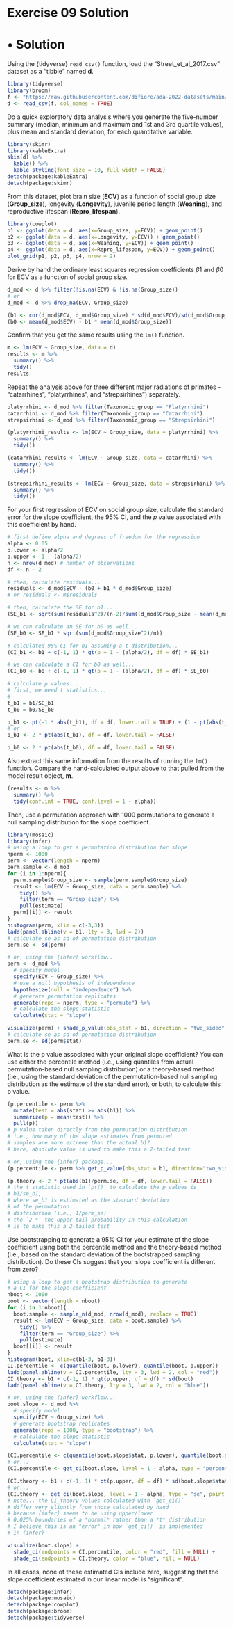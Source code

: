 # Exercise 09 Solution {.unnumbered}

# • Solution {.unnumbered}

Using the {tidyverse} `read_csv()` function, load the "Street_et_al_2017.csv" dataset as a "tibble" named **d**.

```r
library(tidyverse)
library(broom)
f <- "https://raw.githubusercontent.com/difiore/ada-2022-datasets/main/Street_et_al_2017.csv"
d <- read_csv(f, col_names = TRUE)
```

Do a quick exploratory data analysis where you generate the five-number summary (median, minimum and maximum and 1st and 3rd quartile values), plus mean and standard deviation, for each quantitative variable.

```r
library(skimr)
library(kableExtra)
skim(d) %>%
  kable() %>%
  kable_styling(font_size = 10, full_width = FALSE)
detach(package:kableExtra)
detach(package:skimr)
```

From this dataset, plot brain size (**ECV**) as a function of social group size (**Group_size**), longevity (**Longevity**), juvenile period length (**Weaning**), and reproductive lifespan (**Repro_lifespan**).

```r
library(cowplot)
p1 <- ggplot(data = d, aes(x=Group_size, y=ECV)) + geom_point()
p2 <- ggplot(data = d, aes(x=Longevity, y=ECV)) + geom_point()
p3 <- ggplot(data = d, aes(x=Weaning, y=ECV)) + geom_point()
p4 <- ggplot(data = d, aes(x=Repro_lifespan, y=ECV)) + geom_point()
plot_grid(p1, p2, p3, p4, nrow = 2)
```

Derive by hand the ordinary least squares regression coefficients $\beta1$ and $\beta0$ for ECV as a function of social group size.

```r
d_mod <- d %>% filter(!is.na(ECV) & !is.na(Group_size))
# or
d_mod <- d %>% drop_na(ECV, Group_size)

(b1 <- cor(d_mod$ECV, d_mod$Group_size) * sd(d_mod$ECV)/sd(d_mod$Group_size))
(b0 <- mean(d_mod$ECV) - b1 * mean(d_mod$Group_size))
```

Confirm that you get the same results using the `lm()` function.

```r
m <- lm(ECV ~ Group_size, data = d)
results <- m %>%
  summary() %>%
  tidy()
results
```

Repeat the analysis above for three different major radiations of primates - "catarrhines", "platyrrhines", and "strepsirhines") separately.

```r
platyrrhini <- d_mod %>% filter(Taxonomic_group == "Platyrrhini")
catarrhini <- d_mod %>% filter(Taxonomic_group == "Catarrhini")
strepsirhini <- d_mod %>% filter(Taxonomic_group == "Strepsirhini")

(platyrrhini_results <- lm(ECV ~ Group_size, data = platyrrhini) %>%
  summary() %>%
  tidy())

(catarrhini_results <- lm(ECV ~ Group_size, data = catarrhini) %>%
  summary() %>%
  tidy())

(strepsirhini_results <- lm(ECV ~ Group_size, data = strepsirhini) %>%
  summary() %>%
  tidy())
```

For your first regression of ECV on social group size, calculate the standard error for the slope coefficient, the 95% CI, and the *p* value associated with this coefficient by hand.

```r
# first define alpha and degrees of freedom for the regression
alpha <- 0.05
p.lower <- alpha/2
p.upper <- 1 - (alpha/2)
n <- nrow(d_mod) # number of observations
df <- n - 2

# then, calculate residuals...
residuals <- d_mod$ECV - (b0 + b1 * d_mod$Group_size)
# or residuals <- m$residuals

# then, calculate the SE for b1...
(SE_b1 <- sqrt(sum(residuals^2)/(n-2)/sum((d_mod$Group_size - mean(d_mod$Group_size))^2)))

# we can calculate an SE for b0 as well...
(SE_b0 <- SE_b1 * sqrt(sum(d_mod$Group_size^2)/n))

# calculated 95% CI for b1 assuming a t distribution...
(CI_b1 <- b1 + c(-1, 1) * qt(p = 1 - (alpha/2), df = df) * SE_b1)

# we can calculate a CI for b0 as well...
(CI_b0 <- b0 + c(-1, 1) * qt(p = 1 - (alpha/2), df = df) * SE_b0)

# calculate p values...
# first, we need t statistics...
# 
t_b1 = b1/SE_b1
t_b0 = b0/SE_b0

p_b1 <- pt(-1 * abs(t_b1), df = df, lower.tail = TRUE) + (1 - pt(abs(t_b1), df = df, lower.tail = TRUE))
# or
p_b1 <- 2 * pt(abs(t_b1), df = df, lower.tail = FALSE)

p_b0 <- 2 * pt(abs(t_b0), df = df, lower.tail = FALSE)
```

Also extract this same information from the results of running the `lm()` function. Compare the hand-calculated output above to that pulled from the model result object, **m**.

```r
(results <- m %>%
  summary() %>%
  tidy(conf.int = TRUE, conf.level = 1 - alpha))
```

Then, use a permutation approach with 1000 permutations to generate a null sampling distribution for the slope coefficient.

```r
library(mosaic)
library(infer)
# using a loop to get a permutation distribution for slope
nperm <- 1000
perm <- vector(length = nperm)
perm.sample <- d_mod
for (i in 1:nperm){
  perm.sample$Group_size <- sample(perm.sample$Group_size)
  result <- lm(ECV ~ Group_size, data = perm.sample) %>%
    tidy() %>%
    filter(term == "Group_size") %>%
    pull(estimate)
  perm[[i]] <- result
}
histogram(perm, xlim = c(-3,3))
ladd(panel.abline(v = b1, lty = 3, lwd = 2))
# calculate se as sd of permutation distribution
perm.se <- sd(perm)

# or, using the {infer} workflow...
perm <- d_mod %>%
  # specify model
  specify(ECV ~ Group_size) %>%
  # use a null hypothesis of independence
  hypothesize(null = "independence") %>%
  # generate permutation replicates
  generate(reps = nperm, type = "permute") %>%
  # calculate the slope statistic
  calculate(stat = "slope")

visualize(perm) + shade_p_value(obs_stat = b1, direction = "two_sided")
# calculate se as sd of permutation distribution
perm.se <- sd(perm$stat)
```

What is the p value associated with your original slope coefficient? You can use either the percentile method (i.e., using quantiles from actual permutation-based null sampling distribution) or a theory-based method (i.e., using the standard deviation of the permutation-based null sampling distribution as the estimate of the standard error), or both, to calculate this p value.

```r
(p.percentile <- perm %>% 
  mutate(test = abs(stat) >= abs(b1)) %>%
  summarize(p = mean(test)) %>%
  pull(p))
# p value taken directly from the permutation distribution
# i.e., how many of the slope estimates from permuted
# samples are more extreme than the actual b1?
# here, absolute value is used to make this a 2-tailed test

# or, using the {infer} package...
(p.percentile <- perm %>% get_p_value(obs_stat = b1, direction="two_sided"))

(p.theory <- 2 * pt(abs(b1)/perm.se, df = df, lower.tail = FALSE))
# the t statistic used in `pt()` to calculate the p values is
# b1/se_b1, 
# where se_b1 is estimated as the standard deviation
# of the permutation 
# distribution (i.e., 1/perm_se)
# the `2 *` the upper-tail probability in this calculation
# is to make this a 2-tailed test
```

Use bootstrapping to generate a 95% CI for your estimate of the slope coefficient using both the percentile method and the theory-based method (i.e., based on the standard deviation of the bootstrapped sampling distribution). Do these CIs suggest that your slope coefficient is different from zero?

```r
# using a loop to get a bootstrap distribution to generate
# a CI for the slope coefficient
nboot <- 1000
boot <- vector(length = nboot)
for (i in 1:nboot){
  boot.sample <- sample_n(d_mod, nrow(d_mod), replace = TRUE)
  result <- lm(ECV ~ Group_size, data = boot.sample) %>%
    tidy() %>%
    filter(term == "Group_size") %>%
    pull(estimate)
  boot[[i]] <- result
}
histogram(boot, xlim=c(b1-3, b1+3))
CI.percentile <- c(quantile(boot, p.lower), quantile(boot, p.upper))
ladd(panel.abline(v = CI.percentile, lty = 3, lwd = 2, col = "red"))
CI.theory <- b1 + c(-1, 1) * qt(p.upper, df = df) * sd(boot)
ladd(panel.abline(v = CI.theory, lty = 3, lwd = 2, col = "blue"))

# or, using the {infer} workflow...
boot.slope <- d_mod %>%
  # specify model
  specify(ECV ~ Group_size) %>%
  # generate bootstrap replicates
  generate(reps = 1000, type = "bootstrap") %>%
  # calculate the slope statistic
  calculate(stat = "slope")

(CI.percentile <- c(quantile(boot.slope$stat, p.lower), quantile(boot.slope$stat, p.upper)))
# or...
(CI.percentile <- get_ci(boot.slope, level = 1 - alpha, type = "percentile", point_estimate = b1))

(CI.theory <- b1 + c(-1, 1) * qt(p.upper, df = df) * sd(boot.slope$stat))
# or...
(CI.theory <- get_ci(boot.slope, level = 1 - alpha, type = "se", point_estimate = b1))
# note... the CI_theory values calculated with `get_ci()`
# differ very slightly from those calculated by hand
# because {infer} seems to be using upper/lower
# 0.025% boundaries of a *normal* rather than a *t* distribution
# I believe this is an "error" in how `get_ci()` is implemented
# in {infer}

visualize(boot.slope) +
  shade_ci(endpoints = CI.percentile, color = "red", fill = NULL) +
  shade_ci(endpoints = CI.theory, color = "blue", fill = NULL)
```

In all cases, none of these estimated CIs include zero, suggesting that the slope coefficient estimated in our linear model is "significant".

```r
detach(package:infer)
detach(package:mosaic)
detach(package:cowplot)
detach(package:broom)
detach(package:tidyverse)
```
